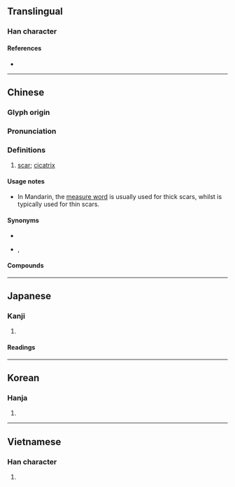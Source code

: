 {{character info}}
==Translingual==

===Han character===
{{Han char|rn=104|rad=疒|as=04|sn=9|four=00117|canj=KAU|ids=⿸疒巴}}

====References====
* {{Han ref|kx=0769.310|dkj=22051|dj=1180.050|hdz=42664.010|uh=75A4|ud=30116|bh=ACCD|bd=44237}}

----

==Chinese==
{{zh-forms}}

===Glyph origin===
{{Han etym}}

===Pronunciation===
{{zh-pron
|m=bā
|c=baa1
|h=pfs=pâ;gd=ba1
|mb=bá
|md=bă
|mn=pa
|mn-t=ba1
|w=
|mc=
|oc=y
|cat=n
}}

===Definitions===
{{zh-hanzi}}

# [[scar]]; [[cicatrix]] {{zh-mw|m:道|m,c:條}}

====Usage notes====
* In Mandarin, the [[measure word]] {{zh-l|道}} is usually used for thick scars, whilst {{zh-l|條}} is typically used for thin scars.

====Synonyms====
{{zh-dial}}
* {{zh-l|傷痕}}
* {{q|Min Nan}} {{zh-l|傷跡}}, {{zh-l|疤跡}}

====Compounds====
{{zh-der|疤眼|傷疤|刀疤|痘疤|揭瘡疤|疤痆|瘡疤|疤瘌餅|疤痕|疤瘌眼|舊瘡疤}}

----

==Japanese==

===Kanji===
{{ja-kanji|grade=|rs=疒04}}

# {{rfdef|ja|sort=疒04}}

====Readings====
{{ja-readings
|goon=へ
|kanon=は
|kun=やまい-
|nanori=
}}

----

==Korean==

===Hanja===
{{ko-hanja|hangeul=파|eumhun=|rv=pa|mr=p'a|y=pha}}

# {{rfdef|ko|sort=疒04}}

----

==Vietnamese==

===Han character===
{{vi-hantu|ba|rs=疒04}}

# {{rfdef|vi}}

{{cln|vi|Han tu}}